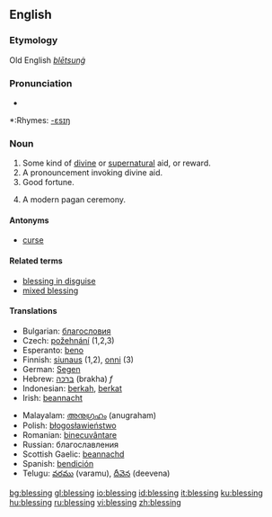 ==English==

===Etymology===
Old English ''[[blētsunġ]]''

===Pronunciation===
*{{audio|en-us-blessing.ogg|Audio (US)}}

*:Rhymes: [[Rhymes:English:-ɛsɪŋ|-ɛsɪŋ]]

===Noun===
{{en-noun}}

# Some kind of [[divine]] or [[supernatural]] aid, or reward.
# A pronouncement invoking divine aid.
# Good fortune.
# {{context|paganism}} A modern pagan ceremony.

====Antonyms====
*[[curse]]

====Related terms====
*[[blessing in disguise]]
*[[mixed blessing]]

====Translations====
{{rfc-trans}}
{{top}}
*Bulgarian: [[благословия]] {{n}} {{f}}
*Czech: [[požehnání]] {{n}} (1,2,3)
*Esperanto: [[beno]]
*Finnish: [[siunaus]] (1,2), [[onni]] (3)
*German: [[Segen]]
*Hebrew: [[ברכה]] (brakha) ''f''
*Indonesian: [[berkah]], [[berkat]]
*Irish: [[beannacht]]
{{mid}}
*Malayalam: [[അനുഗ്രഹം]] (anugraham)
*Polish: [[błogosławieństwo]] {{n}}
*Romanian: [[binecuvântare]] {{f}}
*Russian: благославления    {{f}}
*Scottish Gaelic: [[beannachd]]
*Spanish: [[bendición]] {{f}}
*Telugu: [[వరము]] (varamu), [[దీవెన]] (deevena)
{{bottom}}

[[bg:blessing]]
[[gl:blessing]]
[[io:blessing]]
[[id:blessing]]
[[it:blessing]]
[[ku:blessing]]
[[hu:blessing]]
[[ru:blessing]]
[[vi:blessing]]
[[zh:blessing]]